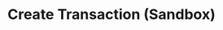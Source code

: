 ---
title: 'Create Transaction (Sandbox)'
description: 'Create a test transaction in your Sandbox environment'
openapi: 'POST /transaction'
---